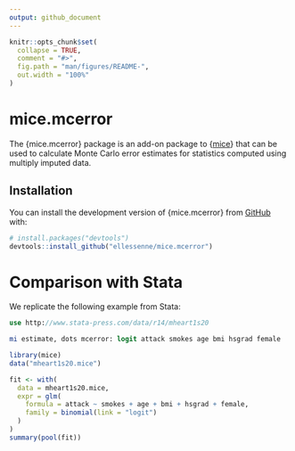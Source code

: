 ```yaml
---
output: github_document
---
```


<!-- README.md is generated from README.Rmd. Please edit that file -->

```r
knitr::opts_chunk$set(
  collapse = TRUE,
  comment = "#>",
  fig.path = "man/figures/README-",
  out.width = "100%"
)
```

# mice.mcerror

<!-- badges: start -->
<!-- badges: end -->

The {mice.mcerror} package is an add-on package to {[mice](https://CRAN.R-project.org/package=mice)} that can be used to calculate Monte Carlo error estimates for statistics computed using multiply imputed data.

## Installation

You can install the development version of {mice.mcerror} from [GitHub](https://github.com/) with:

``` r
# install.packages("devtools")
devtools::install_github("ellessenne/mice.mcerror")
```

# Comparison with Stata

We replicate the following example from Stata:

```stata
use http://www.stata-press.com/data/r14/mheart1s20

mi estimate, dots mcerror: logit attack smokes age bmi hsgrad female
```

```r
library(mice)
data("mheart1s20.mice")

fit <- with(
  data = mheart1s20.mice,
  expr = glm(
    formula = attack ~ smokes + age + bmi + hsgrad + female,
    family = binomial(link = "logit")
  )
)
summary(pool(fit))
```
